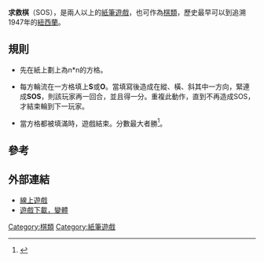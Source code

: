 '''求救棋'''（SOS），是兩人以上的[[紙筆遊戲|紙筆遊戲]]，也可作為[[棋類|棋類]]，歷史最早可以到追溯1947年的[[紐西蘭|紐西蘭]]。

==規則 ==

* 先在紙上劃上為n*n的方格。

* 每方輪流在一方格填上'''S'''或'''O'''。當填寫後造成在縱、橫、斜其中一方向，緊連成'''SOS'''，則該玩家再一回合，並且得一分。重複此動作，直到不再造成SOS，才結束輪到下一玩家。

* 當方格都被填滿時，遊戲結束。分數最大者勝<ref>{{Cite web |url=http://www-personal.umich.edu/~hlm/math310/main.pdf |title=An Assortment of Combinatorial Games |access-date=2011-04-03 |archive-date=2013-12-29 |archive-url=https://web.archive.org/web/20131229044404/http://www-personal.umich.edu/~hlm/math310/main.pdf |dead-url=no }}</ref>。

== 參考 ==
<div class="references-small">
<references/>
</div>

== 外部連結 ==


* [http://access.mmhs.ca/compsci/SOSApplet.html 線上遊戲] {{Wayback|url=http://access.mmhs.ca/compsci/SOSApplet.html |date=20120209222030 }}
* [http://zillions-of-games.com/cgi-bin/zilligames/submissions.cgi/70719?do=show;id=1684 遊戲下載，變體]


[[Category:棋類|Category:棋類]]
[[Category:紙筆遊戲|Category:紙筆遊戲]]